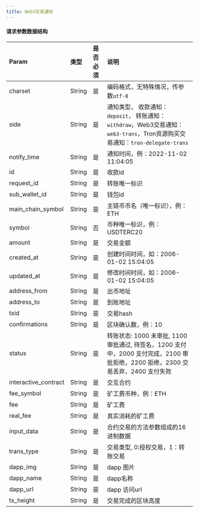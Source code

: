 ---
title: Web3交易通知
---

#### 请求参数数据结构

| Param            | 类型   | 是否必须 | 说明                                                         |
| :--------------- | :----- | :------- | :----------------------------------------------------------- |
| charset            | String | 是       | 编码格式，无特殊情况，传参数`utf-8`                          |
| side               | String | 是       | 通知类型， 收款通知：`deposit`， 转账通知： `withdraw`，Web3交易通知：`web3-trans`，Tron资源购买交易通知：`tron-delegate-trans`   |
| notify_time        | String | 是       | 通知时间，例：2022-11-02 11:04:05                            |
| id                 | String | 是       | 收款id                                                       |
| request_id         | String | 是       | 转账唯一标识                                                 |
| sub_wallet_id      | String | 是       | 钱包id                                                     |
| main_chain_symbol  | String | 是       | 主链币币名（唯一标识），例：ETH    |
| symbol             | String | 否       | 币种唯一标识，例：USDTERC20                                  |
| amount             | String | 是       | 交易金额                                                     |
| created_at         | String | 是       | 创建时间时间，如：2006-01-02 15:04:05                         |
| updated_at         | String | 是       | 修改时间时间，如：2006-01-02 15:04:05                         |
| address_from       | String | 是       | 出币地址                                                     |
| address_to         | String | 是       | 到账地址                                                     |
| txid               | String | 是       | 交易hash                                                     |
| confirmations      | String | 是       | 区块确认数，例：10                                           |
| status             | String | 是       | 转账状态: 1000 未审批, 1100 审批通过, 待签名，1200 支付中，2000 支付完成，2100 审批拒绝，2200 拒绝，2300 交易丢弃，2400 支付失败 |
| interactive_contract     | String | 是       | 交互合约                                                     |
| fee_symbol               | String | 是       | 矿工费币种，例：ETH                                            |
| fee                      | String | 是       | 矿工费                                    |
| real_fee                 | String | 是       | 真实消耗的矿工费              |
| input_data               | String | 是       | 合约交易的方法参数组成的16进制数据       |
| trans_type               | String | 是       | 交易类型, 0:授权交易，1：转账交易            |
| dapp_img                 | String | 是       | dapp 图片		       |
| dapp_name                | String | 是       | dapp名称	     |
| dapp_url                 | String | 是       | dapp 访问url	 |
| tx_height                | String | 是       | 交易完成的区块高度                                             |
